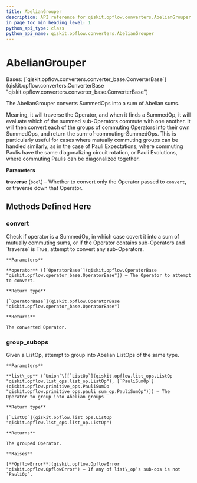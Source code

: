 ```yaml
---
title: AbelianGrouper
description: API reference for qiskit.opflow.converters.AbelianGrouper
in_page_toc_min_heading_level: 1
python_api_type: class
python_api_name: qiskit.opflow.converters.AbelianGrouper
---
```


# AbelianGrouper

<Class id="qiskit.opflow.converters.AbelianGrouper" isDedicatedPage={true} github="https://github.com/qiskit/qiskit/tree/stable/0.23/qiskit/opflow/converters/abelian_grouper.py" signature="AbelianGrouper(traverse=True)">
  Bases: [`qiskit.opflow.converters.converter_base.ConverterBase`](qiskit.opflow.converters.ConverterBase "qiskit.opflow.converters.converter_base.ConverterBase")

  The AbelianGrouper converts SummedOps into a sum of Abelian sums.

  Meaning, it will traverse the Operator, and when it finds a SummedOp, it will evaluate which of the summed sub-Operators commute with one another. It will then convert each of the groups of commuting Operators into their own SummedOps, and return the sum-of-commuting-SummedOps. This is particularly useful for cases where mutually commuting groups can be handled similarly, as in the case of Pauli Expectations, where commuting Paulis have the same diagonalizing circuit rotation, or Pauli Evolutions, where commuting Paulis can be diagonalized together.

  **Parameters**

  **traverse** (`bool`) – Whether to convert only the Operator passed to `convert`, or traverse down that Operator.

  ## Methods Defined Here

  ### convert

  <Function id="qiskit.opflow.converters.AbelianGrouper.convert" name="convert" signature="AbelianGrouper.convert(operator)">
    Check if operator is a SummedOp, in which case covert it into a sum of mutually commuting sums, or if the Operator contains sub-Operators and `traverse` is True, attempt to convert any sub-Operators.

    **Parameters**

    **operator** ([`OperatorBase`](qiskit.opflow.OperatorBase "qiskit.opflow.operator_base.OperatorBase")) – The Operator to attempt to convert.

    **Return type**

    [`OperatorBase`](qiskit.opflow.OperatorBase "qiskit.opflow.operator_base.OperatorBase")

    **Returns**

    The converted Operator.
  </Function>

  ### group\_subops

  <Function id="qiskit.opflow.converters.AbelianGrouper.group_subops" name="group_subops" signature="classmethod AbelianGrouper.group_subops(list_op)">
    Given a ListOp, attempt to group into Abelian ListOps of the same type.

    **Parameters**

    **list\_op** (`Union`\[[`ListOp`](qiskit.opflow.list_ops.ListOp "qiskit.opflow.list_ops.list_op.ListOp"), [`PauliSumOp`](qiskit.opflow.primitive_ops.PauliSumOp "qiskit.opflow.primitive_ops.pauli_sum_op.PauliSumOp")]) – The Operator to group into Abelian groups

    **Return type**

    [`ListOp`](qiskit.opflow.list_ops.ListOp "qiskit.opflow.list_ops.list_op.ListOp")

    **Returns**

    The grouped Operator.

    **Raises**

    [**OpflowError**](qiskit.opflow.OpflowError "qiskit.opflow.OpflowError") – If any of list\_op’s sub-ops is not `PauliOp`.
  </Function>
</Class>

